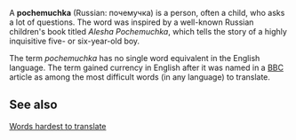 A '''pochemuchka''' (Russian: &#1087;&#1086;&#1095;&#1077;&#1084;&#1091;&#1095;&#1082;&#1072;) is a person, often a child, who asks a lot of questions.  The word was inspired by a well-known Russian children's book titled ''Alesha Pochemuchka'', which tells the story of a highly inquisitive five- or six-year-old boy.

The term ''pochemuchka'' has no single word equivalent in the English language.  The term gained currency in English after it was named in a [[British Broadcasting Corporation|BBC]] article as among the most difficult words (in any language) to translate.

== See also ==

[[Words hardest to translate]]
{{stub}}